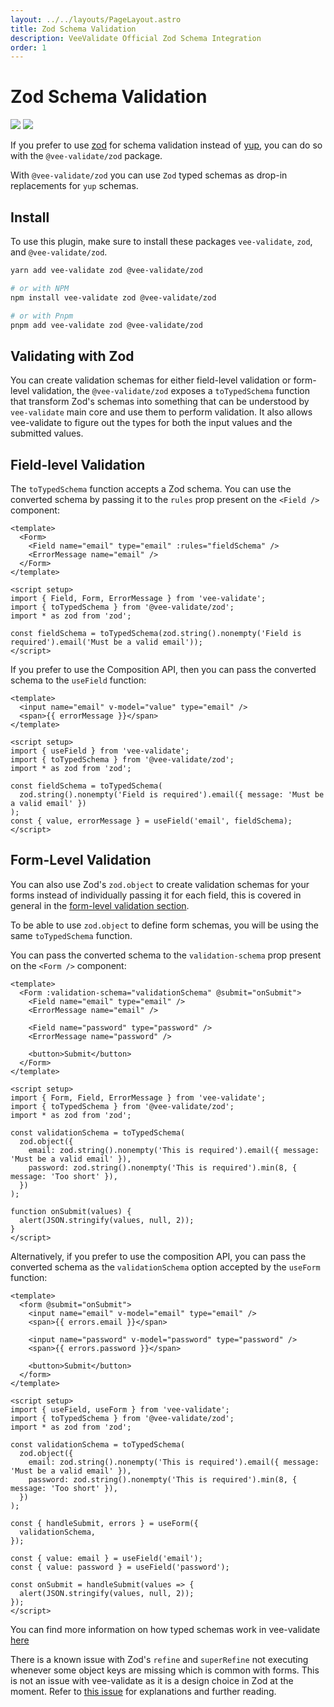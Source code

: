 ```yaml
---
layout: ../../layouts/PageLayout.astro
title: Zod Schema Validation
description: VeeValidate Official Zod Schema Integration
order: 1
---
```



# Zod Schema Validation

<div class="mb-10 w-full flex items-center justify-center">
  <img class="h-40" src="https://github.com/logaretm/vee-validate/raw/main/logo.png" />

  <a class="ml-4" href="https://github.com/colinhacks/zod" target="_blank">
    <img class="h-40" src="https://github.com/colinhacks/zod/raw/master/logo.svg" />
  </a>
</div>

If you prefer to use [zod](https://github.com/colinhacks/zod) for schema validation instead of [yup](https://github.com/jquense/yup), you can do so with the `@vee-validate/zod` package.

With `@vee-validate/zod` you can use `Zod` typed schemas as drop-in replacements for `yup` schemas.

## Install

To use this plugin, make sure to install these packages `vee-validate`, `zod`, and `@vee-validate/zod`.

```sh
yarn add vee-validate zod @vee-validate/zod

# or with NPM
npm install vee-validate zod @vee-validate/zod

# or with Pnpm
pnpm add vee-validate zod @vee-validate/zod
```

## Validating with Zod

You can create validation schemas for either field-level validation or form-level validation, the `@vee-validate/zod` exposes a `toTypedSchema` function that transform Zod's schemas into something that can be understood by `vee-validate` main core and use them to perform validation. It also allows vee-validate to figure out the types for both the input values and the submitted values.

## Field-level Validation

The `toTypedSchema` function accepts a Zod schema. You can use the converted schema by passing it to the `rules` prop present on the `<Field />` component:

```vue
<template>
  <Form>
    <Field name="email" type="email" :rules="fieldSchema" />
    <ErrorMessage name="email" />
  </Form>
</template>

<script setup>
import { Field, Form, ErrorMessage } from 'vee-validate';
import { toTypedSchema } from '@vee-validate/zod';
import * as zod from 'zod';

const fieldSchema = toTypedSchema(zod.string().nonempty('Field is required').email('Must be a valid email'));
</script>
```

If you prefer to use the Composition API, then you can pass the converted schema to the `useField` function:

```vue
<template>
  <input name="email" v-model="value" type="email" />
  <span>{{ errorMessage }}</span>
</template>

<script setup>
import { useField } from 'vee-validate';
import { toTypedSchema } from '@vee-validate/zod';
import * as zod from 'zod';

const fieldSchema = toTypedSchema(
  zod.string().nonempty('Field is required').email({ message: 'Must be a valid email' })
);
const { value, errorMessage } = useField('email', fieldSchema);
</script>
```

## Form-Level Validation

You can also use Zod's `zod.object` to create validation schemas for your forms instead of individually passing it for each field, this is covered in general in the [form-level validation section](/guide/components/validation).

To be able to use `zod.object` to define form schemas, you will be using the same `toTypedSchema` function.

You can pass the converted schema to the `validation-schema` prop present on the `<Form />` component:

```vue
<template>
  <Form :validation-schema="validationSchema" @submit="onSubmit">
    <Field name="email" type="email" />
    <ErrorMessage name="email" />

    <Field name="password" type="password" />
    <ErrorMessage name="password" />

    <button>Submit</button>
  </Form>
</template>

<script setup>
import { Form, Field, ErrorMessage } from 'vee-validate';
import { toTypedSchema } from '@vee-validate/zod';
import * as zod from 'zod';

const validationSchema = toTypedSchema(
  zod.object({
    email: zod.string().nonempty('This is required').email({ message: 'Must be a valid email' }),
    password: zod.string().nonempty('This is required').min(8, { message: 'Too short' }),
  })
);

function onSubmit(values) {
  alert(JSON.stringify(values, null, 2));
}
</script>
```

Alternatively, if you prefer to use the composition API, you can pass the converted schema as the `validationSchema` option accepted by the `useForm` function:

```vue
<template>
  <form @submit="onSubmit">
    <input name="email" v-model="email" type="email" />
    <span>{{ errors.email }}</span>

    <input name="password" v-model="password" type="password" />
    <span>{{ errors.password }}</span>

    <button>Submit</button>
  </form>
</template>

<script setup>
import { useField, useForm } from 'vee-validate';
import { toTypedSchema } from '@vee-validate/zod';
import * as zod from 'zod';

const validationSchema = toTypedSchema(
  zod.object({
    email: zod.string().nonempty('This is required').email({ message: 'Must be a valid email' }),
    password: zod.string().nonempty('This is required').min(8, { message: 'Too short' }),
  })
);

const { handleSubmit, errors } = useForm({
  validationSchema,
});

const { value: email } = useField('email');
const { value: password } = useField('password');

const onSubmit = handleSubmit(values => {
  alert(JSON.stringify(values, null, 2));
});
</script>
```

<DocTip title="TypeScript Form Values Inference">

You can find more information on how typed schemas work in vee-validate [here](/guide/composition-api/typed-schema#zod)

</DocTip>

<DocTip title="refine/superRefine">

There is a known issue with Zod's `refine` and `superRefine` not executing whenever some object keys are missing which is common with forms. This is not an issue with vee-validate as it is a design choice in Zod at the moment. Refer to [this issue](https://github.com/logaretm/vee-validate/issues/4338) for explanations and further reading.

</DocTip>
